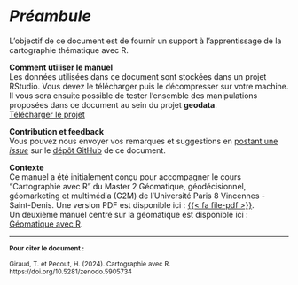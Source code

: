 # *Préambule* {.unnumbered}


L'objectif de ce document est de fournir un support à l'apprentissage de la cartographie thématique avec R. 


**Comment utiliser le manuel**  
Les données utilisées dans ce document sont stockées dans un projet RStudio. 
Vous devez le télécharger puis le décompresser sur votre machine. Il vous sera ensuite possible de tester l'ensemble des manipulations proposées dans ce document au sein du projet **geodata**.  
[Télécharger le projet](https://rcarto.github.io/cartographie_avec_r/geodata.zip){.btn .btn-primary .btn-sm role="button"}  

**Contribution et feedback**  
Vous pouvez nous envoyer vos remarques et suggestions en [postant une *issue*](https://github.com/rCarto/cartographie_avec_r/issues) sur le [dépôt GitHub](https://github.com/rCarto/cartographie_avec_r) de ce document. 


**Contexte**  
Ce manuel a été initialement conçu pour accompagner le cours "Cartographie avec R" 
du Master 2 Géomatique, géodécisionnel, géomarketing et multimédia (G2M) de 
l'Université Paris 8 Vincennes - Saint-Denis. Une version PDF est disponible ici : [{{< fa file-pdf >}}](https://github.com/rCarto/cartographie_avec_r/Cartographie-avec-R.pdf).  
Un deuxième manuel centré sur la géomatique est disponible ici : 
[Géomatique avec R](https://rcarto.github.io/geomatique_avec_r/).



--------
<small>
**Pour citer le document :**     

Giraud, T. et Pecout, H. (2024). Cartographie avec R. https://doi.org/10.5281/zenodo.5905734 

</small>


